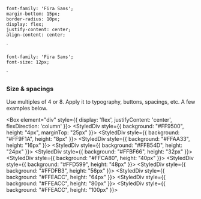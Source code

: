 

    font-family: 'Fira Sans';
    margin-bottom: 15px;
    border-radius: 10px;
    display: flex;
    justify-content: center;
    align-content: center;
`

    font-family: 'Fira Sans';
    font-size: 12px;
`

<Meta title="Tokens/↪ Size & spacings"/> 

### Size & spacings

Use multiples of 4 or 8. Apply it to typography, buttons, spacings, etc. A few examples below.

<Box element="div" style={{ display: 'flex', justifyContent: 'center', flexDirection: 'column' }}>
        <StyledDiv style={{ background: "#FF9500", height: "4px", marginTop: "25px" }}>
        </StyledDiv>
        <StyledDiv  style={{ background: "#FF9F1A", height: "8px" }}>
        </StyledDiv>
        <StyledDiv  style={{ background: "#FFAA33", height: "16px" }}>
        </StyledDiv>
        <StyledDiv  style={{ background: "#FFB54D", height: "24px" }}>
        </StyledDiv>
        <StyledDiv  style={{ background: "#FFBF66", height: "32px" }}>
        </StyledDiv>
        <StyledDiv  style={{ background: "#FFCA80", height: "40px" }}>
        </StyledDiv>
        <StyledDiv  style={{ background: "#FFD599", height: "48px" }}>
        </StyledDiv>
        <StyledDiv  style={{ background: "#FFDFB3", height: "56px" }}>
        </StyledDiv>
        <StyledDiv  style={{ background: "#FFEACC", height: "64px" }}>
        </StyledDiv>
        <StyledDiv  style={{ background: "#FFEACC", height: "80px" }}>
        </StyledDiv>
        <StyledDiv  style={{ background: "#FFEACC", height: "100px" }}>
        </StyledDiv>
</Box>
